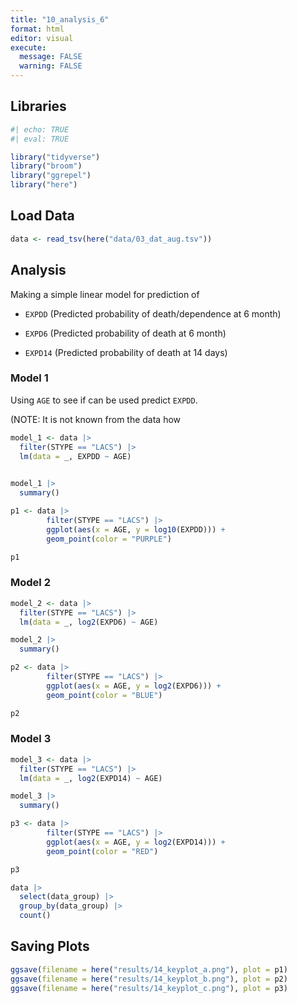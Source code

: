 ```yaml
---
title: "10_analysis_6"
format: html
editor: visual
execute: 
  message: FALSE
  warning: FALSE
---
```


## Libraries

```r
#| echo: TRUE
#| eval: TRUE

library("tidyverse")
library("broom")
library("ggrepel")
library("here")
```

## Load Data

```r
data <- read_tsv(here("data/03_dat_aug.tsv"))
```

## Analysis

Making a simple linear model for prediction of

-   `EXPDD` (Predicted probability of death/dependence at 6 month)

-   `EXPD6` (Predicted probability of death at 6 month)

-   `EXPD14` (Predicted probability of death at 14 days)

### Model 1

Using `AGE` to see if can be used predict `EXPDD`.

(NOTE: It is not known from the data how

```r
model_1 <- data |> 
  filter(STYPE == "LACS") |> 
  lm(data = _, EXPDD ~ AGE)
  
```

```r
model_1 |> 
  summary()
```

```r

p1 <- data |> 
        filter(STYPE == "LACS") |> 
        ggplot(aes(x = AGE, y = log10(EXPDD))) +
        geom_point(color = "PURPLE")

p1
```

### Model 2

```r

model_2 <- data |> 
  filter(STYPE == "LACS") |> 
  lm(data = _, log2(EXPD6) ~ AGE)
```

```r
model_2 |> 
  summary()
```

```r
p2 <- data |> 
        filter(STYPE == "LACS") |> 
        ggplot(aes(x = AGE, y = log2(EXPD6))) +
        geom_point(color = "BLUE")

p2
```

### Model 3

```r
model_3 <- data |> 
  filter(STYPE == "LACS") |> 
  lm(data = _, log2(EXPD14) ~ AGE)
```

```r
model_3 |> 
  summary()
```

```r
p3 <- data |> 
        filter(STYPE == "LACS") |> 
        ggplot(aes(x = AGE, y = log2(EXPD14))) +
        geom_point(color = "RED")

p3
```

```r
data |> 
  select(data_group) |> 
  group_by(data_group) |> 
  count()
```

## Saving Plots

```r
ggsave(filename = here("results/14_keyplot_a.png"), plot = p1)  
ggsave(filename = here("results/14_keyplot_b.png"), plot = p2)
ggsave(filename = here("results/14_keyplot_c.png"), plot = p3)
```
